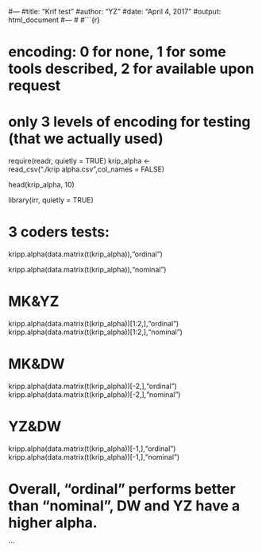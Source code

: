 #---
#title: "Krif test"
#author: "YZ"
#date: "April 4, 2017"
#output: html_document
#---
#
#```{r}

# encoding: 0 for none, 1 for some tools described, 2 for available upon request
# only 3 levels of encoding for testing (that we actually used)

require(readr, quietly = TRUE)
krip_alpha <- read_csv("./krip\ alpha.csv",col_names = FALSE)

head(krip_alpha, 10)

library(irr, quietly = TRUE)

# 3 coders tests:
kripp.alpha(data.matrix(t(krip_alpha)),"ordinal")

kripp.alpha(data.matrix(t(krip_alpha)),"nominal")

# MK&YZ
kripp.alpha(data.matrix(t(krip_alpha))[1:2,],"ordinal")
kripp.alpha(data.matrix(t(krip_alpha))[1:2,],"nominal")


# MK&DW
kripp.alpha(data.matrix(t(krip_alpha))[-2,],"ordinal")
kripp.alpha(data.matrix(t(krip_alpha))[-2,],"nominal")


# YZ&DW
kripp.alpha(data.matrix(t(krip_alpha))[-1,],"ordinal")
kripp.alpha(data.matrix(t(krip_alpha))[-1,],"nominal")

# Overall, "ordinal" performs better than "nominal", DW and YZ have a higher alpha.

```
